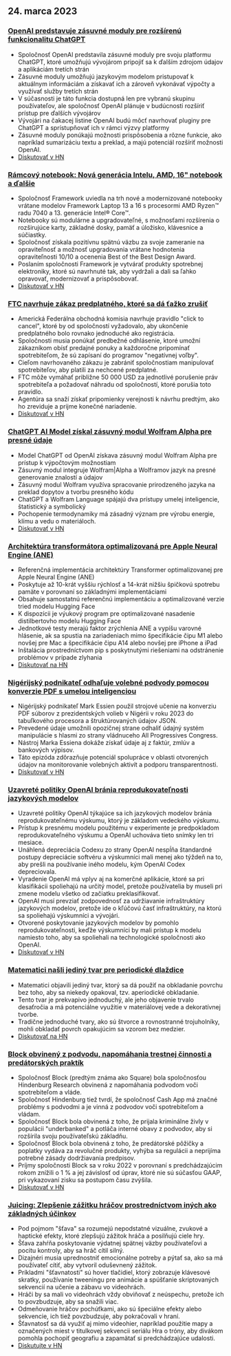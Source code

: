 

<CallToAction />

<Steps>

## 24. marca 2023

### [OpenAI predstavuje zásuvné moduly pre rozšírenú funkcionalitu ChatGPT](https://openai.com/blog/chatgpt-plugins)

- Spoločnosť OpenAI predstavila zásuvné moduly pre svoju platformu ChatGPT, ktoré umožňujú vývojárom pripojiť sa k ďalším zdrojom údajov a aplikáciám tretích strán
- Zásuvné moduly umožňujú jazykovým modelom pristupovať k aktuálnym informáciám a získavať ich a zároveň vykonávať výpočty a využívať služby tretích strán
- V súčasnosti je táto funkcia dostupná len pre vybranú skupinu používateľov, ale spoločnosť OpenAI plánuje v budúcnosti rozšíriť prístup pre ďalších vývojárov
- Vývojári na čakacej listine OpenAI budú môcť navrhovať pluginy pre ChatGPT a sprístupňovať ich v rámci výzvy platformy
- Zásuvné moduly ponúkajú možnosti prispôsobenia a rôzne funkcie, ako napríklad sumarizáciu textu a preklad, a majú potenciál rozšíriť možnosti OpenAI.
- [Diskutovať v HN](http://news.ycombinator.com/item?id=35277677)

### [Rámcový notebook: Nová generácia Intelu, AMD, 16" notebook a ďalšie](https://frame.work/)

- Spoločnosť Framework uviedla na trh nové a modernizované notebooky vrátane modelov Framework Laptop 13 a 16 s procesormi AMD Ryzen™ radu 7040 a 13. generácie Intel® Core™.
- Notebooky sú modulárne a upgradovateľné, s možnosťami rozšírenia o rozširujúce karty, základné dosky, pamäť a úložisko, klávesnice a súčiastky.
- Spoločnosť získala pozitívnu spätnú väzbu za svoje zameranie na opraviteľnosť a možnosť upgradovania vrátane hodnotenia opraviteľnosti 10/10 a ocenenia Best of the Best Design Award.
- Poslaním spoločnosti Framework je vytvárať produkty spotrebnej elektroniky, ktoré sú navrhnuté tak, aby vydržali a dali sa ľahko opravovať, modernizovať a prispôsobovať.
- [Diskutovať v HN](http://news.ycombinator.com/item?id=35277660)

### [FTC navrhuje zákaz predplatného, ktoré sa dá ťažko zrušiť](https://www.theverge.com/2023/3/23/23652373/ftc-click-to-cancel-subscription-service-dark-patterns-ban)

- Americká Federálna obchodná komisia navrhuje pravidlo "click to cancel", ktoré by od spoločností vyžadovalo, aby ukončenie predplatného bolo rovnako jednoduché ako registrácia.
- Spoločnosti musia ponúkať predbežné odhlásenie, ktoré umožní zákazníkom obísť predajné ponuky a každoročne pripomínať spotrebiteľom, že sú zapísaní do programov "negatívnej voľby".
- Cieľom navrhovaného zákazu je zabrániť spoločnostiam manipulovať spotrebiteľov, aby platili za nechcené predplatné.
- FTC môže vymáhať približne 50 000 USD za jednotlivé porušenie práv spotrebiteľa a požadovať náhradu od spoločností, ktoré porušia toto pravidlo.
- Agentúra sa snaží získať pripomienky verejnosti k návrhu predtým, ako ho zreviduje a prijme konečné nariadenie.
- [Diskutovať v HN](http://news.ycombinator.com/item?id=35274519)

### [ChatGPT AI Model získal zásuvný modul Wolfram Alpha pre presné údaje](https://writings.stephenwolfram.com/2023/03/chatgpt-gets-its-wolfram-superpowers/)

- Model ChatGPT od OpenAI získava zásuvný modul Wolfram Alpha pre prístup k výpočtovým možnostiam
- Zásuvný modul integruje Wolfram|Alpha a Wolframov jazyk na presné generovanie znalostí a údajov
- Zásuvný modul Wolfram využíva spracovanie prirodzeného jazyka na preklad dopytov a tvorbu presného kódu
- ChatGPT a Wolfram Language spájajú dva prístupy umelej inteligencie, štatistický a symbolický
- Pochopenie termodynamiky má zásadný význam pre výrobu energie, klímu a vedu o materiáloch.
- [Diskutovať v HN](http://news.ycombinator.com/item?id=35277925)

### [Architektúra transformátora optimalizovaná pre Apple Neural Engine (ANE)](https://github.com/apple/ml-ane-transformers)

- Referenčná implementácia architektúry Transformer optimalizovanej pre Apple Neural Engine (ANE)
- Poskytuje až 10-krát vyššiu rýchlosť a 14-krát nižšiu špičkovú spotrebu pamäte v porovnaní so základnými implementáciami
- Obsahuje samostatnú referenčnú implementáciu a optimalizované verzie tried modelu Hugging Face
- K dispozícii je výukový program pre optimalizované nasadenie distilbertovho modelu Hugging Face
- Jednotkové testy merajú faktor zrýchlenia ANE a vypíšu varovné hlásenie, ak sa spustia na zariadeniach mimo špecifikácie čipu M1 alebo novšej pre Mac a špecifikácie čipu A14 alebo novšej pre iPhone a iPad
- Inštalácia prostredníctvom pip s poskytnutými riešeniami na odstránenie problémov v prípade zlyhania
- [Diskutovať na HN](http://news.ycombinator.com/item?id=35282325)

### [Nigérijský podnikateľ odhaľuje volebné podvody pomocou konverzie PDF s umelou inteligenciou](https://markessien.com/posts/drama_of_transcription/)

- Nigérijský podnikateľ Mark Essien použil strojové učenie na konverziu PDF súborov z prezidentských volieb v Nigérii v roku 2023 do tabuľkového procesora a štruktúrovaných údajov JSON.
- Prevedené údaje umožnili opozičnej strane odhaliť údajný systém manipulácie s hlasmi zo strany vládnuceho All Progressives Congress.
- Nástroj Marka Essiena dokáže získať údaje aj z faktúr, zmlúv a bankových výpisov.
- Táto epizóda zdôrazňuje potenciál spolupráce v oblasti otvorených údajov na monitorovanie volebných aktivít a podporu transparentnosti.
- [Diskutovať v HN](http://news.ycombinator.com/item?id=35272227)

### [Uzavreté politiky OpenAI bránia reprodukovateľnosti jazykových modelov](https://aisnakeoil.substack.com/p/openais-policies-hinder-reproducible)

- Uzavreté politiky OpenAI týkajúce sa ich jazykových modelov bránia reprodukovateľnému výskumu, ktorý je základom vedeckého výskumu.
- Prístup k presnému modelu použitému v experimente je predpokladom reprodukovateľného výskumu a OpenAI uchováva tieto snímky len tri mesiace.
- Unáhlená depreciácia Codexu zo strany OpenAI nespĺňa štandardné postupy depreciácie softvéru a výskumníci mali menej ako týždeň na to, aby prešli na používanie iného modelu, kým OpenAI Codex depreciovala.
- Vyradenie OpenAI má vplyv aj na komerčné aplikácie, ktoré sa pri klasifikácii spoliehajú na určitý model, pretože používatelia by museli pri zmene modelu všetko od začiatku preklasifikovať.
- OpenAI musí prevziať zodpovednosť za udržiavanie infraštruktúry jazykových modelov, pretože ide o kľúčovú časť infraštruktúry, na ktorú sa spoliehajú výskumníci a vývojári.
- Otvorené poskytovanie jazykových modelov by pomohlo reprodukovateľnosti, keďže výskumníci by mali prístup k modelu namiesto toho, aby sa spoliehali na technologické spoločnosti ako OpenAI.
- [Diskutovať v HN](http://news.ycombinator.com/item?id=35269304)

### [Matematici našli jediný tvar pre periodické dlaždice](https://www.newscientist.com/article/2365363-mathematicians-discover-shape-that-can-tile-a-wall-and-never-repeat/)

- Matematici objavili jediný tvar, ktorý sa dá použiť na obkladanie povrchu bez toho, aby sa niekedy opakoval, tzv. aperiodické obkladanie.
- Tento tvar je prekvapivo jednoduchý, ale jeho objavenie trvalo desaťročia a má potenciálne využitie v materiálovej vede a dekoratívnej tvorbe.
- Tradične jednoduché tvary, ako sú štvorce a rovnostranné trojuholníky, mohli obkladať povrch opakujúcim sa vzorom bez medzier.
- [Diskutovať na HN](http://news.ycombinator.com/item?id=35273707)

### [Block obvinený z podvodu, napomáhania trestnej činnosti a predátorských praktík](https://hindenburgresearch.com/block/)

- Spoločnosť Block (predtým známa ako Square) bola spoločnosťou Hindenburg Research obvinená z napomáhania podvodom voči spotrebiteľom a vláde.
- Spoločnosť Hindenburg tiež tvrdí, že spoločnosť Cash App má značné problémy s podvodmi a je vinná z podvodov voči spotrebiteľom a vládam.
- Spoločnosť Block bola obvinená z toho, že prijala kriminálne živly v populácii "underbanked" a potláča interné obavy z podvodov, aby si rozšírila svoju používateľskú základňu.
- Spoločnosť Block bola obvinená z toho, že predátorské pôžičky a poplatky vydáva za revolučné produkty, vyhýba sa regulácii a neprijíma potrebné zásady dodržiavania predpisov.
- Príjmy spoločnosti Block sa v roku 2022 v porovnaní s predchádzajúcim rokom znížili o 1 % a jej závislosť od úprav, ktoré nie sú súčasťou GAAP, pri vykazovaní zisku sa postupom času zvýšila.
- [Diskutovať v HN](http://news.ycombinator.com/item?id=35273782)

### [Juicing: Zlepšenie zážitku hráčov prostredníctvom iných ako základných účinkov](https://garden.bradwoods.io/notes/design/juice)

- Pod pojmom "šťava" sa rozumejú nepodstatné vizuálne, zvukové a haptické efekty, ktoré zlepšujú zážitok hráča a posilňujú ciele hry.
- Šťava zahŕňa poskytovanie výdatnej spätnej väzby používateľovi a pocitu kontroly, aby sa hráč cítil silný.
- Dizajnéri musia uprednostniť emocionálne potreby a pýtať sa, ako sa má používateľ cítiť, aby vytvoril oduševnený zážitok.
- Príkladmi "šťavnatosti" sú hover tlačidiel, ktorý zobrazuje klávesové skratky, používanie tweeningu pre animácie a spúšťanie skriptovaných sekvencií na učenie a zábavu vo videohrách.
- Hráči by sa mali vo videohrách vždy obviňovať z neúspechu, pretože ich to povzbudzuje, aby sa snažili viac.
- Odmeňovanie hráčov pochúťkami, ako sú špeciálne efekty alebo sekvencie, ich tiež povzbudzuje, aby pokračovali v hraní.
- Šťavnatosť sa dá využiť aj mimo videohier, napríklad použitie mapy a označených miest v titulkovej sekvencii seriálu Hra o tróny, aby divákom pomohla pochopiť geografiu a zapamätať si predchádzajúce udalosti.
- [Diskutujte v HN](http://news.ycombinator.com/item?id=35273139)

</Steps>
